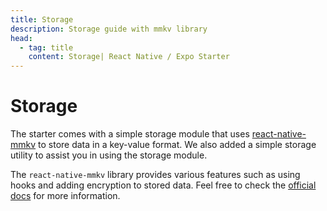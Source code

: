 ```yaml
---
title: Storage
description: Storage guide with mmkv library
head:
  - tag: title
    content: Storage| React Native / Expo Starter
---
```



# Storage

The starter comes with a simple storage module that uses [react-native-mmkv](https://github.com/mrousavy/react-native-mmkv) to store data in a key-value format. We also added a simple storage utility to assist you in using the storage module.

<CodeBlock file="src/core/storage.tsx" />

The `react-native-mmkv` library provides various features such as using hooks and adding encryption to stored data. Feel free to check the [official docs](https://github.com/mrousavy/react-native-mmkv) for more information.
